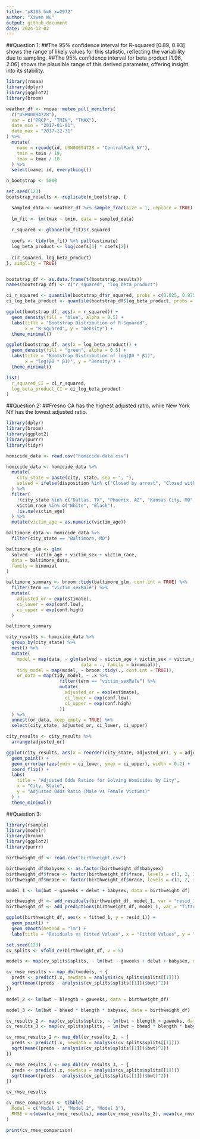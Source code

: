 ```yaml
---
title: "p8105_hw6_xw2972"
author: "Xiwen Wu"
output: github_document
date: 2024-12-02
---
```

##Question 1:
##The 95% confidence interval for R-squared [0.89, 0.93] shows the range of likely values for this statistic, reflecting the variability due to sampling.
##The 95% confidence interval for beta product [1.96, 2.06] shows the plausible range of this derived parameter, offering insight into its stability.
```r
library(rnoaa)
library(dplyr)
library(ggplot2)
library(broom)

weather_df <- rnoaa::meteo_pull_monitors(
  c("USW00094728"),
  var = c("PRCP", "TMIN", "TMAX"), 
  date_min = "2017-01-01",
  date_max = "2017-12-31"
) %>%
  mutate(
    name = recode(id, USW00094728 = "CentralPark_NY"),
    tmin = tmin / 10,
    tmax = tmax / 10
  ) %>%
  select(name, id, everything())

n_bootstrap <- 5000

set.seed(123) 
bootstrap_results <- replicate(n_bootstrap, {

  sampled_data <- weather_df %>% sample_frac(size = 1, replace = TRUE)
  
  lm_fit <- lm(tmax ~ tmin, data = sampled_data)
  
  r_squared <- glance(lm_fit)$r.squared
  
  coefs <- tidy(lm_fit) %>% pull(estimate)
  log_beta_product <- log(coefs[1] * coefs[2])
  
  c(r_squared, log_beta_product)
}, simplify = TRUE)


bootstrap_df <- as.data.frame(t(bootstrap_results))
names(bootstrap_df) <- c("r_squared", "log_beta_product")

ci_r_squared <- quantile(bootstrap_df$r_squared, probs = c(0.025, 0.975))
ci_log_beta_product <- quantile(bootstrap_df$log_beta_product, probs = c(0.025, 0.975))

ggplot(bootstrap_df, aes(x = r_squared)) +
  geom_density(fill = "blue", alpha = 0.5) +
  labs(title = "Bootstrap Distribution of R-Squared",
       x = "R-Squared", y = "Density") +
  theme_minimal()

ggplot(bootstrap_df, aes(x = log_beta_product)) +
  geom_density(fill = "green", alpha = 0.5) +
  labs(title = "Bootstrap Distribution of log(β0 * β1)",
       x = "log(β0 * β1)", y = "Density") +
  theme_minimal()

list(
  r_squared_CI = ci_r_squared,
  log_beta_product_CI = ci_log_beta_product
)
```
##Question 2:
##Fresno CA has the highest adjusted ratio, while New York NY has the lowest adjusted ratio.
```r
library(dplyr)
library(broom)
library(ggplot2)
library(purrr)
library(tidyr)

homicide_data <- read.csv("homicide-data.csv")

homicide_data <- homicide_data %>%
  mutate(
    city_state = paste(city, state, sep = ", "),
    solved = ifelse(disposition %in% c("Closed by arrest", "Closed without arrest"), 1, 0)
  ) %>%
  filter(
    !(city_state %in% c("Dallas, TX", "Phoenix, AZ", "Kansas City, MO", "Tulsa, AL")),
    victim_race %in% c("White", "Black"),
    !is.na(victim_age)
  ) %>%
  mutate(victim_age = as.numeric(victim_age))

baltimore_data <- homicide_data %>%
  filter(city_state == "Baltimore, MD")

baltimore_glm <- glm(
  solved ~ victim_age + victim_sex + victim_race,
  data = baltimore_data,
  family = binomial
)

baltimore_summary <- broom::tidy(baltimore_glm, conf.int = TRUE) %>%
  filter(term == "victim_sexMale") %>%
  mutate(
    adjusted_or = exp(estimate),
    ci_lower = exp(conf.low),
    ci_upper = exp(conf.high)
  )

baltimore_summary

city_results <- homicide_data %>%
  group_by(city_state) %>%
  nest() %>%
  mutate(
    model = map(data, ~ glm(solved ~ victim_age + victim_sex + victim_race, 
                            data = ., family = binomial)),
    tidy_model = map(model, ~ broom::tidy(., conf.int = TRUE)),
    or_data = map(tidy_model, ~ .x %>% 
                    filter(term == "victim_sexMale") %>%
                    mutate(
                      adjusted_or = exp(estimate),
                      ci_lower = exp(conf.low),
                      ci_upper = exp(conf.high)
                    ))
  ) %>%
  unnest(or_data, keep_empty = TRUE) %>%
  select(city_state, adjusted_or, ci_lower, ci_upper)

city_results <- city_results %>%
  arrange(adjusted_or)

ggplot(city_results, aes(x = reorder(city_state, adjusted_or), y = adjusted_or)) +
  geom_point() +
  geom_errorbar(aes(ymin = ci_lower, ymax = ci_upper), width = 0.2) +
  coord_flip() +
  labs(
    title = "Adjusted Odds Ratios for Solving Homicides by City",
    x = "City, State",
    y = "Adjusted Odds Ratio (Male vs Female Victims)"
  ) +
  theme_minimal()
```
##Question 3:
```r
library(rsample)
library(modelr)
library(broom)
library(ggplot2)
library(purrr)

birthweight_df <- read.csv("birthweight.csv")

birthweight_df$babysex <- as.factor(birthweight_df$babysex)
birthweight_df$frace <- factor(birthweight_df$frace, levels = c(1, 2, 3, 4, 8, 9))
birthweight_df$mrace <- factor(birthweight_df$mrace, levels = c(1, 2, 3, 4, 8))

model_1 <- lm(bwt ~ gaweeks + delwt + babysex, data = birthweight_df)

birthweight_df <- add_residuals(birthweight_df, model_1, var = "resid_1")
birthweight_df <- add_predictions(birthweight_df, model_1, var = "fitted_1")

ggplot(birthweight_df, aes(x = fitted_1, y = resid_1)) +
  geom_point() +
  geom_smooth(method = "lm") +
  labs(title = "Residuals vs Fitted Values", x = "Fitted Values", y = "Residuals")

set.seed(123)
cv_splits <- vfold_cv(birthweight_df, v = 5)

models <- map(cv_splits$splits, ~ lm(bwt ~ gaweeks + delwt + babysex, data = analysis(.x)))

cv_rmse_results <- map_dbl(models, ~ {
  preds <- predict(.x, newdata = analysis(cv_splits$splits[[1]]))
  sqrt(mean((preds - analysis(cv_splits$splits[[1]])$bwt)^2))
})

model_2 <- lm(bwt ~ blength + gaweeks, data = birthweight_df)

model_3 <- lm(bwt ~ bhead * blength * babysex, data = birthweight_df)

cv_results_2 <- map(cv_splits$splits, ~ lm(bwt ~ blength + gaweeks, data = analysis(.x)))
cv_results_3 <- map(cv_splits$splits, ~ lm(bwt ~ bhead * blength * babysex, data = analysis(.x)))

cv_rmse_results_2 <- map_dbl(cv_results_2, ~ {
  preds <- predict(.x, newdata = analysis(cv_splits$splits[[1]]))
  sqrt(mean((preds - analysis(cv_splits$splits[[1]])$bwt)^2))
})

cv_rmse_results_3 <- map_dbl(cv_results_3, ~ {
  preds <- predict(.x, newdata = analysis(cv_splits$splits[[1]]))
  sqrt(mean((preds - analysis(cv_splits$splits[[1]])$bwt)^2))
})

cv_rmse_results

cv_rmse_comparison <- tibble(
  Model = c("Model 1", "Model 2", "Model 3"),
  RMSE = c(mean(cv_rmse_results), mean(cv_rmse_results_2), mean(cv_rmse_results_3))
)

print(cv_rmse_comparison)
```
